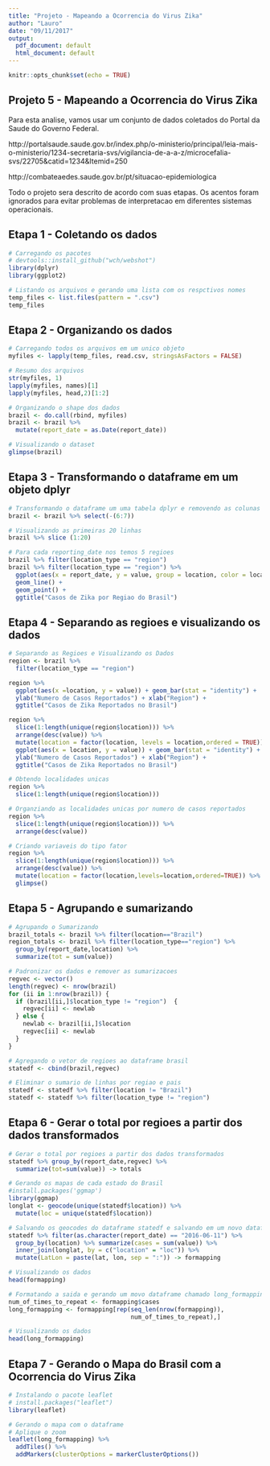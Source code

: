 ---
title: "Projeto - Mapeando a Ocorrencia do Virus Zika"
author: "Lauro"
date: "09/11/2017"
output:
  pdf_document: default
  html_document: default
---

```{r setup, include=FALSE}
knitr::opts_chunk$set(echo = TRUE)
```


## Projeto 5 - Mapeando a Ocorrencia do Virus Zika

Para esta analise, vamos usar um conjunto de dados coletados do Portal da Saude do Governo Federal.

http://portalsaude.saude.gov.br/index.php/o-ministerio/principal/leia-mais-o-ministerio/1234-secretaria-svs/vigilancia-de-a-a-z/microcefalia-svs/22705&catid=1234&Itemid=250

http://combateaedes.saude.gov.br/pt/situacao-epidemiologica

Todo o projeto sera descrito de acordo com suas etapas. Os acentos foram ignorados para evitar problemas de interpretacao em diferentes sistemas operacionais.



## Etapa 1 - Coletando os dados


```{r coleta}
# Carregando os pacotes
# devtools::install_github("wch/webshot")
library(dplyr)
library(ggplot2)

# Listando os arquivos e gerando uma lista com os respctivos nomes
temp_files <- list.files(pattern = ".csv")
temp_files
```



## Etapa 2 - Organizando os dados


```{r organizando}
# Carregando todos os arquivos em um unico objeto
myfiles <- lapply(temp_files, read.csv, stringsAsFactors = FALSE) 

# Resumo dos arquivos
str(myfiles, 1)
lapply(myfiles, names)[1]
lapply(myfiles, head,2)[1:2]

# Organizando o shape dos dados
brazil <- do.call(rbind, myfiles)
brazil <- brazil %>% 
  mutate(report_date = as.Date(report_date))

# Visualizando o dataset
glimpse(brazil)


```



## Etapa 3 - Transformando o dataframe em um objeto dplyr


```{r transformando}
# Transformando o dataframe um uma tabela dplyr e removendo as colunas 6 a 7
brazil <- brazil %>% select(-(6:7)) 

# Visualizando as primeiras 20 linhas
brazil %>% slice (1:20) 

# Para cada reporting_date nos temos 5 regioes
brazil %>% filter(location_type == "region")
brazil %>% filter(location_type == "region") %>% 
  ggplot(aes(x = report_date, y = value, group = location, color = location)) + 
  geom_line() +  
  geom_point() +
  ggtitle("Casos de Zika por Regiao do Brasil")


```



## Etapa 4 - Separando as regioes e visualizando os dados


```{r separando}
# Separando as Regioes e Visualizando os Dados
region <- brazil %>% 
  filter(location_type == "region")

region %>% 
  ggplot(aes(x =location, y = value)) + geom_bar(stat = "identity") +
  ylab("Numero de Casos Reportados") + xlab("Region") + 
  ggtitle("Casos de Zika Reportados no Brasil")

region %>% 
  slice(1:length(unique(region$location))) %>% 
  arrange(desc(value)) %>%
  mutate(location = factor(location, levels = location,ordered = TRUE)) %>%
  ggplot(aes(x = location, y = value)) + geom_bar(stat = "identity") +
  ylab("Numero de Casos Reportados") + xlab("Region") + 
  ggtitle("Casos de Zika Reportados no Brasil")

# Obtendo localidades unicas
region %>% 
  slice(1:length(unique(region$location)))

# Organziando as localidades unicas por numero de casos reportados
region %>% 
  slice(1:length(unique(region$location))) %>% 
  arrange(desc(value))

# Criando variaveis do tipo fator
region %>% 
  slice(1:length(unique(region$location))) %>% 
  arrange(desc(value)) %>%
  mutate(location = factor(location,levels=location,ordered=TRUE)) %>% 
  glimpse()

```



## Etapa 5 - Agrupando e sumarizando
 
 
```{r agrupando}
# Agrupando o Sumarizando
brazil_totals <- brazil %>% filter(location=="Brazil") 
region_totals <- brazil %>% filter(location_type=="region") %>%
  group_by(report_date,location) %>%  
  summarize(tot = sum(value)) 

# Padronizar os dados e remover as sumarizacoes
regvec <- vector()  
length(regvec) <- nrow(brazil)
for (ii in 1:nrow(brazil)) {
  if (brazil[ii,]$location_type != "region")  {
    regvec[ii] <- newlab
  } else {
    newlab <- brazil[ii,]$location
    regvec[ii] <- newlab
  }
}

# Agregando o vetor de regioes ao dataframe brasil
statedf <- cbind(brazil,regvec)

# Eliminar o sumario de linhas por regiao e pais
statedf <- statedf %>% filter(location != "Brazil") 
statedf <- statedf %>% filter(location_type != "region") 
```



## Etapa 6 - Gerar o total por regioes a partir dos dados transformados


```{r gerando}
# Gerar o total por regioes a partir dos dados transformados
statedf %>% group_by(report_date,regvec) %>% 
  summarize(tot=sum(value)) -> totals

# Gerando os mapas de cada estado do Brasil
#install.packages('ggmap')
library(ggmap)
longlat <- geocode(unique(statedf$location)) %>% 
  mutate(loc = unique(statedf$location)) 

# Salvando os geocodes do dataframe statedf e salvando em um novo dataframe chamado formapping
statedf %>% filter(as.character(report_date) == "2016-06-11") %>% 
  group_by(location) %>% summarize(cases = sum(value)) %>% 
  inner_join(longlat, by = c("location" = "loc")) %>% 
  mutate(LatLon = paste(lat, lon, sep = ":")) -> formapping

# Visualizando os dados
head(formapping) 

# Formatando a saida e gerando um movo dataframe chamado long_formapping
num_of_times_to_repeat <- formapping$cases
long_formapping <- formapping[rep(seq_len(nrow(formapping)),
                                  num_of_times_to_repeat),]

# Visualizando os dados
head(long_formapping)
```



## Etapa 7 - Gerando o Mapa do Brasil com a Ocorrencia do Virus Zika


```{r mapa}
# Instalando o pacote leaflet
# install.packages("leaflet")
library(leaflet)

# Gerando o mapa com o dataframe
# Aplique o zoom
leaflet(long_formapping) %>% 
  addTiles() %>% 
  addMarkers(clusterOptions = markerClusterOptions())
```


